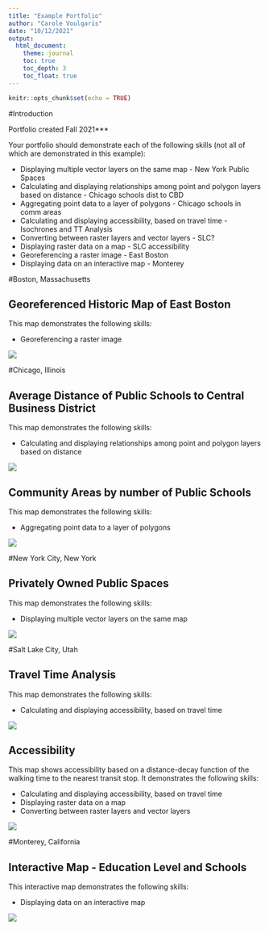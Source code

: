 ```yaml
---
title: "Example Portfolio"
author: "Carole Voulgaris"
date: "10/12/2021"
output:
  html_document:
    theme: journal
    toc: true
    toc_depth: 3
    toc_float: true
---
```




```r
knitr::opts_chunk$set(echo = TRUE)
```

#Introduction

Portfolio created Fall 2021***

Your portfolio should demonstrate each of the following skills (not all of which are demonstrated in this example):

* Displaying multiple vector layers on the same map - New York Public Spaces 
* Calculating and displaying relationships among point and polygon layers based on distance - Chicago schools dist to CBD
* Aggregating point data to a layer of polygons - Chicago schools in comm areas
* Calculating and displaying accessibility, based on travel time -Isochrones and TT Analysis
* Converting between raster layers and vector layers - SLC?
* Displaying raster data on a map - SLC accessibility
* Georeferencing a raster image - East Boston
* Displaying data on an interactive map - Monterey

#Boston, Massachusetts

## Georeferenced Historic Map of East Boston
This map demonstrates the following skills: 

* Georeferencing a raster image

[![](thumbnails/Boston_interactive.png)](https://c-voulgaris.github.io/portfolio_examples/fullsize/inter_black.html){target="_blank"}

#Chicago, Illinois

## Average Distance of Public Schools to Central Business District
This map demonstrates the following skills:

* Calculating and displaying relationships among point and polygon layers based on distance

[![](thumbnails/clockboard.jpg)](https://c-voulgaris.github.io/portfolio_examples/fullsize/clockboard.pdf){target="_blank"}

## Community Areas by number of Public Schools
This map demonstrates the following skills:

* Aggregating point data to a layer of polygons

[![](thumbnails/clockboard.jpg)](https://c-voulgaris.github.io/portfolio_examples/fullsize/clockboard.pdf){target="_blank"}

#New York City, New York

## Privately Owned Public Spaces
This map demonstrates the following skills:

* Displaying multiple vector layers on the same map

[![](thumbnails/clockboard.jpg)](https://c-voulgaris.github.io/portfolio_examples/fullsize/clockboard.pdf){target="_blank"}

#Salt Lake City, Utah

## Travel Time Analysis
This map demonstrates the following skills:

* Calculating and displaying accessibility, based on travel time

[![](thumbnails/clockboard.jpg)](https://c-voulgaris.github.io/portfolio_examples/fullsize/clockboard.pdf){target="_blank"}

## Accessibility
This map shows accessibility based on a distance-decay function of the walking time to the nearest transit stop. It demonstrates the following skills:

* Calculating and displaying accessibility, based on travel time
* Displaying raster data on a map
* Converting between raster layers and vector layers

[![](thumbnails/SLO_raster.png)](https://c-voulgaris.github.io/portfolio_examples/fullsize/SLO_transit.pdf){target="_blank"}

#Monterey, California

## Interactive Map - Education Level and Schools
This interactive map demonstrates the following skills: 

* Displaying data on an interactive map

[![](thumbnails/Boston_interactive.png)](https://c-voulgaris.github.io/portfolio_examples/fullsize/inter_black.html){target="_blank"}